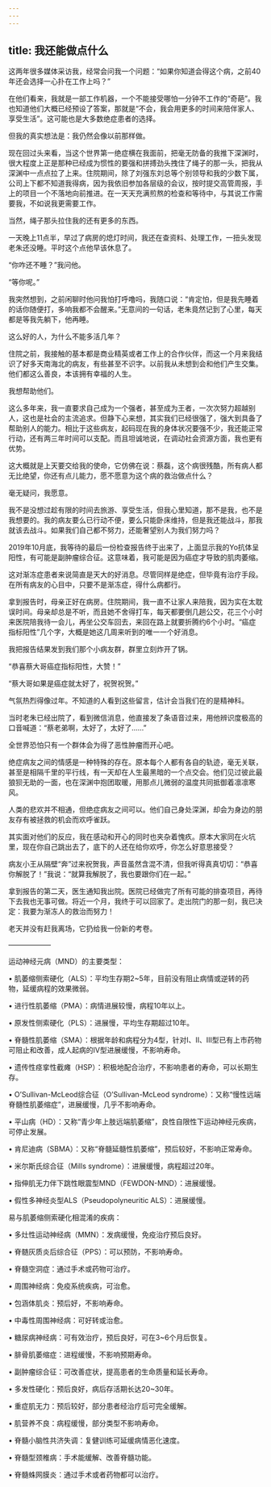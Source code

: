 ```yaml
---
---
---
```

title: 我还能做点什么
---




这两年很多媒体采访我，经常会问我一个问题：“如果你知道会得这个病，之前40年还会选择一心扑在工作上吗？”

在他们看来，我就是一部工作机器，一个不能接受哪怕一分钟不工作的“奇葩”。我也知道他们大概已经预设了答案，那就是“不会，我会用更多的时间来陪伴家人、享受生活”。这可能也是大多数绝症患者的选择。

但我的真实想法是：我仍然会像以前那样做。

现在回过头来看，当这个世界第一绝症横在我面前，把毫无防备的我推下深渊时，很大程度上正是那种已经成为惯性的要强和拼搏劲头拽住了绳子的那一头，把我从深渊中一点点拉了上来。住院期间，除了刘强东刘总等个别领导和我的少数下属，公司上下都不知道我得病，因为我依旧参加各层级的会议，按时提交高管周报，手上的项目一个不落地向前推进。在一天天充满煎熬的检查和等待中，与其说工作需要我，不如说我更需要工作。

当然，绳子那头拉住我的还有更多的东西。

一天晚上11点半，早过了病房的熄灯时间，我还在查资料、处理工作，一扭头发现老朱还没睡。平时这个点他早该休息了。

“你咋还不睡？”我问他。

“等你呢。”

我突然想到，之前闲聊时他问我怕打呼噜吗，我随口说：“肯定怕，但是我先睡着的话你随便打，多响我都不会醒来。”无意间的一句话，老朱竟然记到了心里，每天都是等我先躺下，他再睡。

这么好的人，为什么不能多活几年？

住院之前，我接触的基本都是商业精英或者工作上的合作伙伴，而这一个月来我结识了好多天南海北的病友，有些甚至不识字。以前我从未想到会和他们产生交集。他们都这么善良，本该拥有幸福的人生。

我想帮助他们。

这么多年来，我一直要求自己成为一个强者，甚至成为王者，一次次努力超越别人，这也是社会的主流追求。但静下心来想，其实我们已经很强了，强大到具备了帮助别人的能力。相比于这些病友，起码现在我的身体状况要强不少，我还能正常行动，还有两三年时间可以支配。而且坦诚地说，在调动社会资源方面，我也更有优势。

这大概就是上天要交给我的使命，它仿佛在说：蔡磊，这个病很残酷，所有病人都无比绝望，你还有点儿能力，愿不愿意为这个病的救治做点什么？

毫无疑问，我愿意。

我不是没想过趁有限的时间去旅游、享受生活，但我心里知道，那不是我，也不是我想要的。我的病友要么已行动不便，要么只能卧床维持，但是我还能战斗，那我就该去战斗。如果我们自己都不努力，还能奢望别人为我们努力吗？

2019年10月底，我等待的最后一份检查报告终于出来了，上面显示我的Yo抗体呈阳性，有可能是副肿瘤综合征。这意味着，我可能是因为癌症才导致的肌肉萎缩。

这对渐冻症患者来说简直是天大的好消息。尽管同样是绝症，但毕竟有治疗手段。在所有病友的心目中，只要不是渐冻症，得什么病都行。

拿到报告时，母亲正好在病房。住院期间，我一直不让家人来陪我，因为实在太耽误时间。母亲却总是不听，而且她不舍得打车，每天都要倒几趟公交，花三个小时来医院陪我待一会儿，再坐公交车回去，来回在路上就要折腾约6个小时。“癌症指标阳性”几个字，大概是她这几周来听到的唯一一个好消息。

我把报告结果发到我们那个小病友群，群里立刻炸开了锅。

“恭喜蔡大哥癌症指标阳性，大赞！”

“蔡大哥如果是癌症就太好了，祝贺祝贺。”

气氛热烈得像过年。不知道的人看到这些留言，估计会当我们在的是精神科。

当时老朱已经出院了，看到微信消息，他直接发了条语音过来，用他辨识度极高的口音喊道：“蔡老弟啊，太好了，太好了……”

全世界恐怕只有一个群体会为得了恶性肿瘤而开心吧。

绝症病友之间的情感是一种特殊的存在。原本每个人都有各自的轨迹，毫无关联，甚至是相隔千里的平行线，有一天却在人生最黑暗的一个点交会。他们见过彼此最狼狈无助的一面，也在深渊中抱团取暖，用那点儿微弱的温度共同抵御着凛凛寒风。

人类的悲欢并不相通，但绝症病友之间可以。他们自己身处深渊，却会为身边的朋友存有被拯救的机会而欢呼雀跃。

其实面对他们的反应，我在感动和开心的同时也夹杂着愧疚。原本大家同在火坑里，现在你自己跳出去了，底下的人还在给你欢呼，你怎么好意思接受？

病友小王从隔壁“奔”过来祝贺我，声音虽然含混不清，但我听得真真切切：“恭喜你解脱了！”我说：“就算我解脱了，我也要跟你们在一起。”

拿到报告的第二天，医生通知我出院。医院已经做完了所有可能的排查项目，再待下去我也无事可做。将近一个月，我终于可以回家了。走出院门的那一刻，我已决定：我要为渐冻人的救治而努力！

老天并没有赶我离场，它扔给我一份新的考卷。

——————


运动神经元病（MND）的主要类型：

• 肌萎缩侧索硬化（ALS）：平均生存期2~5年，目前没有阻止病情或逆转的药物，延缓病程的效果微弱。

• 进行性肌萎缩（PMA）：病情进展较慢，病程10年以上。

• 原发性侧索硬化（PLS）：进展慢，平均生存期超过10年。

• 脊髓性肌萎缩（SMA）：根据年龄和病程分为4型，针对Ⅰ、Ⅱ、Ⅲ型已有上市药物可阻止和改善，成人起病的Ⅳ型进展缓慢，不影响寿命。

• 遗传性痉挛性截瘫（HSP）：积极地配合治疗，不影响患者的寿命，可以长期生存。

• O’Sullivan-McLeod综合征（O’Sullivan-McLeod syndrome）：又称“慢性远端脊髓性肌萎缩症”，进展缓慢，几乎不影响寿命。

• 平山病（HD）：又称“青少年上肢远端肌萎缩”，良性自限性下运动神经元疾病，可停止发展。

• 肯尼迪病（SBMA）：又称“脊髓延髓性肌萎缩”，预后较好，不影响正常寿命。

• 米尔斯氏综合征（Mills syndrome）：进展缓慢，病程超过20年。

• 指伸肌无力伴下跳性眼震型MND（FEWDON-MND）：进展缓慢。

• 假性多神经炎型ALS（Pseudopolyneuritic ALS）：进展缓慢。

易与肌萎缩侧索硬化相混淆的疾病：

• 多灶性运动神经病（MMN）：发病缓慢，免疫治疗预后良好。

• 脊髄灰质炎后综合征（PPS）：可以预防，不影响寿命。

• 脊髓空洞症：通过手术或药物可治疗。

• 周围神经病：免疫系统疾病，可治愈。

• 包涵体肌炎：预后好，不影响寿命。

• 中毒性周围神经病：可好转或治愈。

• 糖尿病神经病：可有效治疗，预后良好，可在3~6个月后恢复。

• 腓骨肌萎缩症：进程缓慢，不影响预期寿命。

• 副肿瘤综合征：可改善症状，提高患者的生命质量和延长寿命。

• 多发性硬化：预后良好，病后存活期长达20~30年。

• 重症肌无力：预后较好，部分患者经治疗后可完全缓解。

• 肌营养不良：病程缓慢，部分类型不影响寿命。

• 脊髓小脑性共济失调：复健训练可延缓病情恶化速度。

• 脊髓型颈椎病：手术能缓解、改善脊髓功能。

• 脊髓蛛网膜炎：通过手术或者药物都可以治疗。